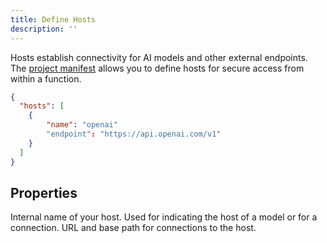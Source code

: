 ```yaml
---
title: Define Hosts
description: ''
---
```


Hosts establish connectivity for AI models and other external endpoints. The [project manifest](/manifest) allows you to define hosts for secure access from within a function.

```json hypermode.json
{
  "hosts": [
    {
        "name": "openai"
        "endpoint": "https://api.openai.com/v1"
    }
  ]
}
```

## Properties

<ResponseField name="name" type="string" required>
  Internal name of your host. Used for indicating the host of a model or for a connection.
</ResponseField>

<ResponseField name="endpoint" type="string" required>
  URL and base path for connections to the host.
</ResponseField>

